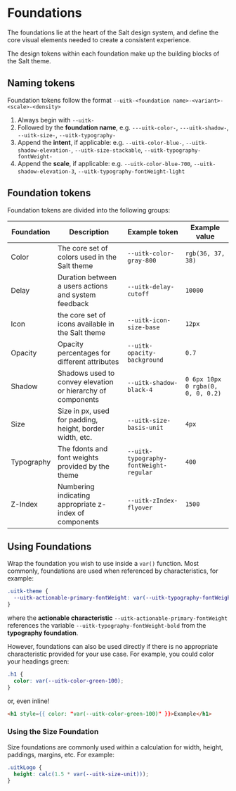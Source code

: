 
<Meta title="Documentation/Styles and Theming/Foundations/Introduction" />

# Foundations

The foundations lie at the heart of the Salt design system, and define the core visual elements needed to create a consistent experience. 

The design tokens within each foundation make up the building blocks of the Salt theme.

## Naming tokens

Foundation tokens follow the format `--uitk-<foundation name>-<variant>-<scale>-<density>`

1. Always begin with `--uitk-`
2. Followed by the **foundation name**, e.g. `---uitk-color-`, `---uitk-shadow-`, `--uitk-size-`, `--uitk-typography-`
3. Append the **intent**, if applicable: e.g. `--uitk-color-blue-`, `--uitk-shadow-elevation-`, `--uitk-size-stackable`, `--uitk-typography-fontWeight-`
4. Append the **scale**, if applicable: e.g. `--uitk-color-blue-700`, `--uitk-shadow-elevation-3`, `--uitk-typography-fontWeight-light`

## Foundation tokens

Foundation tokens are divided into the following groups:

| Foundation  | Description   | Example token   | Example value   |
|---          |---            |---              |---              |
| Color       | The core set of colors used in the Salt theme               | `--uitk-color-gray-800`                 | `rgb(36, 37, 38)` |
| Delay       | Duration between a users actions and system feedback        | `--uitk-delay-cutoff`                   | `10000`           |
| Icon        | the core set of icons available in the Salt theme           | `--uitk-icon-size-base`                 | `12px`            |
| Opacity     | Opacity percentages for different attributes                | `--uitk-opacity-background`             | `0.7`             |
| Shadow      | Shadows used to convey elevation or hierarchy of components | `--uitk-shadow-black-4`              | `0 6px 10px 0 rgba(0, 0, 0, 0.2)` |
| Size        | Size in px, used for padding, height, border width, etc.    | `--uitk-size-basis-unit`                | `4px`             |
| Typography  | The fdonts and font weights provided by the theme           | `--uitk-typography-fontWeight-regular`  | `400`             |
| Z-Index     | Numbering indicating appropriate z-index of components      | `--uitk-zIndex-flyover`                 | `1500`            |


## Using Foundations

Wrap the foundation you wish to use inside a `var()` function. Most commonly, foundations are used when referenced by characteristics, for example:

```css
.uitk-theme {
  --uitk-actionable-primary-fontWeight: var(--uitk-typography-fontWeight-bold);
}
```

where the **actionable characteristic** `--uitk-actionable-primary-fontWeight` references the variable `--uitk-typography-fontWeight-bold` from the **typography foundation**.

However, foundations can also be used directly if there is no appropriate characteristic provided for your use case. For example, you could color your headings green:

```css
.h1 {
  color: var(--uitk-color-green-100);
}
```

or, even inline!

```html
<h1 style={{ color: "var(--uitk-color-green-100)" }}>Example</h1>
```

### Using the Size Foundation

Size foundations are commonly used within a calculation for width, height, paddings, margins, etc. For example:

```css
.uitkLogo {
  height: calc(1.5 * var(--uitk-size-unit)));
}
```
